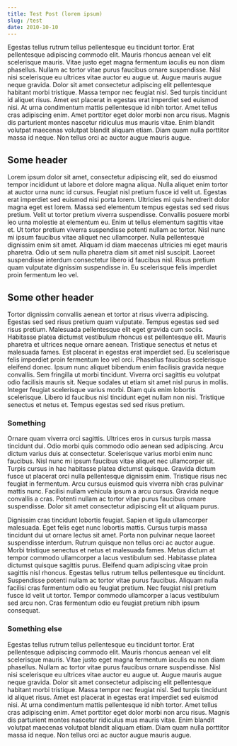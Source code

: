 ```yaml
---
title: Test Post (lorem ipsum)
slug: /test
date: 2010-10-10
---
```


Egestas tellus rutrum tellus pellentesque eu tincidunt tortor. Erat pellentesque adipiscing commodo elit. Mauris rhoncus aenean vel elit scelerisque mauris. Vitae justo eget magna fermentum iaculis eu non diam phasellus. Nullam ac tortor vitae purus faucibus ornare suspendisse. Nisl nisi scelerisque eu ultrices vitae auctor eu augue ut. Augue mauris augue neque gravida. Dolor sit amet consectetur adipiscing elit pellentesque habitant morbi tristique. Massa tempor nec feugiat nisl. Sed turpis tincidunt id aliquet risus. Amet est placerat in egestas erat imperdiet sed euismod nisi. At urna condimentum mattis pellentesque id nibh tortor. Amet tellus cras adipiscing enim. Amet porttitor eget dolor morbi non arcu risus. Magnis dis parturient montes nascetur ridiculus mus mauris vitae. Enim blandit volutpat maecenas volutpat blandit aliquam etiam. Diam quam nulla porttitor massa id neque. Non tellus orci ac auctor augue mauris augue.

## Some header

Lorem ipsum dolor sit amet, consectetur adipiscing elit, sed do eiusmod tempor incididunt ut labore et dolore magna aliqua. Nulla aliquet enim tortor at auctor urna nunc id cursus. Feugiat nisl pretium fusce id velit ut. Egestas erat imperdiet sed euismod nisi porta lorem. Ultricies mi quis hendrerit dolor magna eget est lorem. Massa sed elementum tempus egestas sed sed risus pretium. Velit ut tortor pretium viverra suspendisse. Convallis posuere morbi leo urna molestie at elementum eu. Enim ut tellus elementum sagittis vitae et. Ut tortor pretium viverra suspendisse potenti nullam ac tortor. Nisl nunc mi ipsum faucibus vitae aliquet nec ullamcorper. Nulla pellentesque dignissim enim sit amet. Aliquam id diam maecenas ultricies mi eget mauris pharetra. Odio ut sem nulla pharetra diam sit amet nisl suscipit. Laoreet suspendisse interdum consectetur libero id faucibus nisl. Risus pretium quam vulputate dignissim suspendisse in. Eu scelerisque felis imperdiet proin fermentum leo vel.


## Some other header

Tortor dignissim convallis aenean et tortor at risus viverra adipiscing. Egestas sed sed risus pretium quam vulputate. Tempus egestas sed sed risus pretium. Malesuada pellentesque elit eget gravida cum sociis. Habitasse platea dictumst vestibulum rhoncus est pellentesque elit. Mauris pharetra et ultrices neque ornare aenean. Tristique senectus et netus et malesuada fames. Est placerat in egestas erat imperdiet sed. Eu scelerisque felis imperdiet proin fermentum leo vel orci. Phasellus faucibus scelerisque eleifend donec. Ipsum nunc aliquet bibendum enim facilisis gravida neque convallis. Sem fringilla ut morbi tincidunt. Viverra orci sagittis eu volutpat odio facilisis mauris sit. Neque sodales ut etiam sit amet nisl purus in mollis. Integer feugiat scelerisque varius morbi. Diam quis enim lobortis scelerisque. Libero id faucibus nisl tincidunt eget nullam non nisi. Tristique senectus et netus et. Tempus egestas sed sed risus pretium.

### Something

Ornare quam viverra orci sagittis. Ultrices eros in cursus turpis massa tincidunt dui. Odio morbi quis commodo odio aenean sed adipiscing. Arcu dictum varius duis at consectetur. Scelerisque varius morbi enim nunc faucibus. Nisl nunc mi ipsum faucibus vitae aliquet nec ullamcorper sit. Turpis cursus in hac habitasse platea dictumst quisque. Gravida dictum fusce ut placerat orci nulla pellentesque dignissim enim. Tristique risus nec feugiat in fermentum. Arcu cursus euismod quis viverra nibh cras pulvinar mattis nunc. Facilisi nullam vehicula ipsum a arcu cursus. Gravida neque convallis a cras. Potenti nullam ac tortor vitae purus faucibus ornare suspendisse. Dolor sit amet consectetur adipiscing elit ut aliquam purus.

Dignissim cras tincidunt lobortis feugiat. Sapien et ligula ullamcorper malesuada. Eget felis eget nunc lobortis mattis. Cursus turpis massa tincidunt dui ut ornare lectus sit amet. Porta non pulvinar neque laoreet suspendisse interdum. Rutrum quisque non tellus orci ac auctor augue. Morbi tristique senectus et netus et malesuada fames. Metus dictum at tempor commodo ullamcorper a lacus vestibulum sed. Habitasse platea dictumst quisque sagittis purus. Eleifend quam adipiscing vitae proin sagittis nisl rhoncus. Egestas tellus rutrum tellus pellentesque eu tincidunt. Suspendisse potenti nullam ac tortor vitae purus faucibus. Aliquam nulla facilisi cras fermentum odio eu feugiat pretium. Nec feugiat nisl pretium fusce id velit ut tortor. Tempor commodo ullamcorper a lacus vestibulum sed arcu non. Cras fermentum odio eu feugiat pretium nibh ipsum consequat.

### Something else 

Egestas tellus rutrum tellus pellentesque eu tincidunt tortor. Erat pellentesque adipiscing commodo elit. Mauris rhoncus aenean vel elit scelerisque mauris. Vitae justo eget magna fermentum iaculis eu non diam phasellus. Nullam ac tortor vitae purus faucibus ornare suspendisse. Nisl nisi scelerisque eu ultrices vitae auctor eu augue ut. Augue mauris augue neque gravida. Dolor sit amet consectetur adipiscing elit pellentesque habitant morbi tristique. Massa tempor nec feugiat nisl. Sed turpis tincidunt id aliquet risus. Amet est placerat in egestas erat imperdiet sed euismod nisi. At urna condimentum mattis pellentesque id nibh tortor. Amet tellus cras adipiscing enim. Amet porttitor eget dolor morbi non arcu risus. Magnis dis parturient montes nascetur ridiculus mus mauris vitae. Enim blandit volutpat maecenas volutpat blandit aliquam etiam. Diam quam nulla porttitor massa id neque. Non tellus orci ac auctor augue mauris augue.
